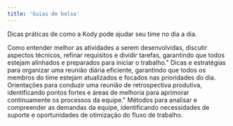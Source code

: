 ```yaml
---
title: 'Guias de bolso'
---
```


Dicas práticas de como a Kody pode ajudar seu time no dia a dia.


<CardGroup cols={1}>
  <Card title="Planejamento e refinamento técnico com o time" icon="code" href="/tips/guides/refinement">
   Como entender melhor  as atividades a serem desenvolvidas, discutir aspectos técnicos, refinar requisitos e dividir tarefas, garantindo que todos estejam alinhados e preparados para iniciar o trabalho."
  </Card>
  <Card title="Preparação para uma daily" icon="mug-saucer">
   Dicas e estratégias para organizar uma reunião diária eficiente, garantindo que todos os membros do time estejam atualizados e focados nas prioridades do dia.
   </Card>
  <Card title="Preparação para uma reunião de retro" icon="comment">
   Orientações para conduzir uma reunião de retrospectiva produtiva, identificando pontos fortes e áreas de melhoria para aprimorar continuamente os processos da equipe."
  </Card>
  <Card title="Se aprofundar em como estão as demandas do time" icon="magnifying-glass">
    Métodos para analisar e compreender as demandas da equipe, identificando necessidades de suporte e oportunidades de otimização do fluxo de trabalho.
  </Card>
</CardGroup>
